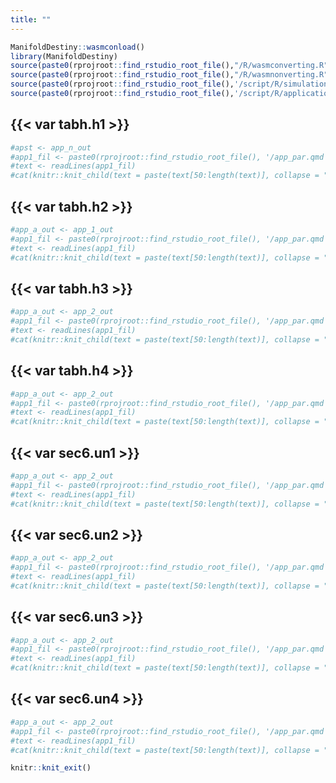 ```yaml
---
title: ""
---
```


```r
ManifoldDestiny::wasmconload()
library(ManifoldDestiny)
source(paste0(rprojroot::find_rstudio_root_file(),"/R/wasmconverting.R"))
source(paste0(rprojroot::find_rstudio_root_file(),"/R/wasmnonverting.R"))
source(paste0(rprojroot::find_rstudio_root_file(),'/script/R/simulations.R'))
source(paste0(rprojroot::find_rstudio_root_file(),'/script/R/applications.R'))
```

::: {.callout-caution collapse="true"}
## {{< var tabh.h1 >}}
```r
#apst <- app_n_out
#app1_fil <- paste0(rprojroot::find_rstudio_root_file(), '/app_par.qmd')
#text <- readLines(app1_fil)
#cat(knitr::knit_child(text = paste(text[50:length(text)], collapse = "\n"), quiet = TRUE))
```
:::

::: {.callout-caution collapse="true"}
## {{< var tabh.h2 >}}
```r
#app_a_out <- app_1_out 
#app1_fil <- paste0(rprojroot::find_rstudio_root_file(), '/app_par.qmd')
#text <- readLines(app1_fil)
#cat(knitr::knit_child(text = paste(text[50:length(text)], collapse = "\n"), quiet = TRUE))
```
:::

::: {.callout-caution collapse="true"}
## {{< var tabh.h3 >}}
```r
#app_a_out <- app_2_out 
#app1_fil <- paste0(rprojroot::find_rstudio_root_file(), '/app_par.qmd')
#text <- readLines(app1_fil)
#cat(knitr::knit_child(text = paste(text[50:length(text)], collapse = "\n"), quiet = TRUE))
```
:::

::: {.callout-caution collapse="true"}
## {{< var tabh.h4 >}}
```r
#app_a_out <- app_2_out 
#app1_fil <- paste0(rprojroot::find_rstudio_root_file(), '/app_par.qmd')
#text <- readLines(app1_fil)
#cat(knitr::knit_child(text = paste(text[50:length(text)], collapse = "\n"), quiet = TRUE))
```
:::

::: {.callout-caution collapse="true"}
## {{< var sec6.un1 >}}
```r
#app_a_out <- app_2_out 
#app1_fil <- paste0(rprojroot::find_rstudio_root_file(), '/app_par.qmd')
#text <- readLines(app1_fil)
#cat(knitr::knit_child(text = paste(text[50:length(text)], collapse = "\n"), quiet = TRUE))
```
:::

::: {.callout-caution collapse="true"}
## {{< var sec6.un2 >}}
```r
#app_a_out <- app_2_out 
#app1_fil <- paste0(rprojroot::find_rstudio_root_file(), '/app_par.qmd')
#text <- readLines(app1_fil)
#cat(knitr::knit_child(text = paste(text[50:length(text)], collapse = "\n"), quiet = TRUE))
```
:::

::: {.callout-caution collapse="true"}
## {{< var sec6.un3 >}}
```r
#app_a_out <- app_2_out 
#app1_fil <- paste0(rprojroot::find_rstudio_root_file(), '/app_par.qmd')
#text <- readLines(app1_fil)
#cat(knitr::knit_child(text = paste(text[50:length(text)], collapse = "\n"), quiet = TRUE))
```
:::

::: {.callout-caution collapse="true"}
## {{< var sec6.un4 >}}
```r
#app_a_out <- app_2_out 
#app1_fil <- paste0(rprojroot::find_rstudio_root_file(), '/app_par.qmd')
#text <- readLines(app1_fil)
#cat(knitr::knit_child(text = paste(text[50:length(text)], collapse = "\n"), quiet = TRUE))
```
:::




```r
knitr::knit_exit()
```





